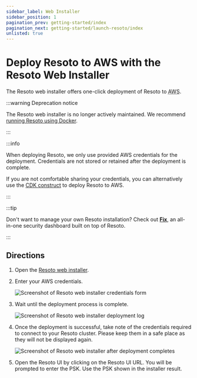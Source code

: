 ```yaml
---
sidebar_label: Web Installer
sidebar_position: 1
pagination_prev: getting-started/index
pagination_next: getting-started/launch-resoto/index
unlisted: true
---
```


# Deploy Resoto to AWS with the Resoto Web Installer

The Resoto web installer offers one-click deployment of Resoto to <abbr title="Amazon Web Services">AWS</abbr>.

:::warning Deprecation notice

The Resoto web installer is no longer actively maintained. We recommend [running Resoto using Docker](../../index.mdx).

:::

:::info

When deploying Resoto, we only use provided AWS credentials for the deployment. Credentials are not stored or retained after the deployment is complete.

If you are not comfortable sharing your credentials, you can alternatively use the [CDK construct](../cdk.mdx) to deploy Resoto to AWS.

:::

:::tip

Don't want to manage your own Resoto installation? Check out **[Fix](https://fix.tt)**, an all-in-one security dashboard built on top of Resoto.

:::

## Directions

1. Open the [Resoto web installer](https://install.resoto.com).

2. Enter your AWS credentials.

   ![Screenshot of Resoto web installer credentials form](./img/form.png)

3. Wait until the deployment process is complete.

   ![Screenshot of Resoto web installer deployment log](./img/deployment-log.png)

4. Once the deployment is successful, take note of the credentials required to connect to your Resoto cluster. Please keep them in a safe place as they will not be displayed again.

   ![Screenshot of Resoto web installer after deployment completes](./img/psk.png)

5. Open the Resoto UI by clicking on the Resoto UI URL. You will be prompted to enter the PSK. Use the PSK shown in the installer result.
